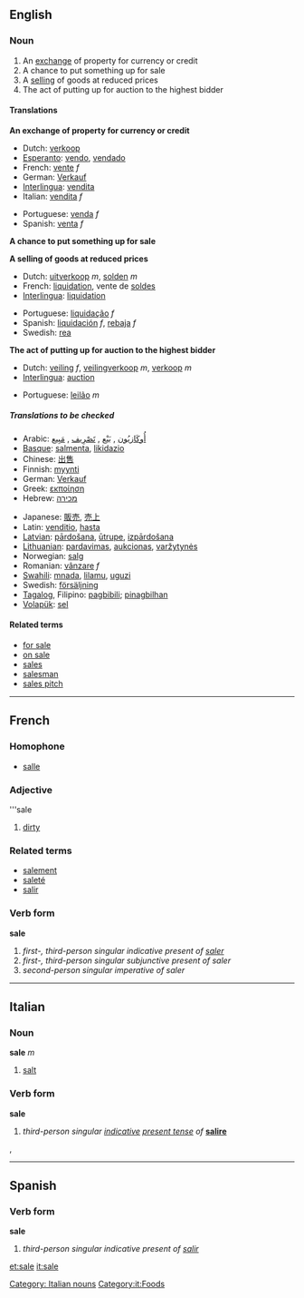 ==English==
===Noun===
# An [[exchange]] of property for currency or credit
# A chance to put something up for sale
# A [[sell]]ing of goods at reduced prices
# The act of putting up for auction to the highest bidder

====Translations====
'''An exchange of property for currency or credit'''
{{top}}
*Dutch: [[verkoop]]
*[[Esperanto]]: [[vendo]], [[vendado]]
*French: [[vente]] ''f''
*German: [[Verkauf]]
*[[Interlingua]]: [[vendita]]
*Italian: [[vendita]] ''f''
{{mid}}
*Portuguese: [[venda]] ''f''
*Spanish: [[venta]] ''f''
{{bottom}}

'''A chance to put something up for sale'''
{{top}}
{{mid}}
{{bottom}}

'''A selling of goods at reduced prices'''
{{top}}
*Dutch: [[uitverkoop]] ''m'', [[solden]] ''m''
*French: [[liquidation]], vente de [[solde]]s 
*[[Interlingua]]: [[liquidation]]
{{mid}}
*Portuguese: [[liquidação]] ''f''
*Spanish: [[liquidación]] ''f'', [[rebaja]] ''f''
*Swedish: [[rea]]
{{bottom}}

'''The act of putting up for auction to the highest bidder'''
{{top}}
*Dutch: [[veiling]] ''f'', [[veilingverkoop]] ''m'', [[verkoop]] ''m''
*[[Interlingua]]: [[auction]]
{{mid}}
*Portuguese: [[leilão]] ''m''
{{bottom}}

=====Translations to be checked=====
{{checktranslations}}
*Arabic: [[أُوكَازيُون]] , [[بَيْع]] , [[تَصْرِيف]] , [[مَبِيع]] 
*[[Basque]]: [[salmenta]], [[likidazio]]
*Chinese: [[出售]]
*Finnish: [[myynti]]
*German: [[Verkauf]]
*Greek: [[εκποίηση]]
*Hebrew: [[מכירה]]
{{mid}}
*Japanese: [[販売]], [[売上]]
*Latin: [[venditio]], [[hasta]]
*[[Latvian]]: [[pārdošana]], [[ūtrupe]], [[izpārdošana]] 
*[[Lithuanian]]: [[pardavimas]], [[aukcionas]], [[varžytynės]]
*Norwegian: [[salg]]
*Romanian: [[vânzare]] ''f''
*[[Swahili]]: [[mnada]], [[lilamu]], [[uguzi]]
*Swedish: [[försäljning]] 
*[[Tagalog]], Filipino: [[pagbibili]]; [[pinagbilhan]] 
*[[Volapük]]: [[sel]]
{{bottom}}

====Related terms====
*[[for sale]]
*[[on sale]]
*[[sales]]
*[[salesman]]
*[[sales pitch]]

----
==French==
===Homophone===
*[[salle]]

===Adjective===
'''sale

#[[dirty]]


===Related terms===
*[[salement]]
*[[saleté]]
*[[salir]]

===Verb form===
'''sale'''

# ''first-, third-person singular indicative present of [[saler]]''
# ''first-, third-person singular subjunctive present of saler''
# ''second-person singular imperative of saler''

----
==Italian==
===Noun===
'''sale''' ''m''

#[[salt]]

===Verb form===
'''sale'''

#''third-person singular [[indicative]] [[present tense]] of'' '''[[salire]]'''

[[Category: Italian nouns]], [[Category:it:Foods]]

----
==Spanish==
===Verb form===
'''sale'''

# ''third-person singular indicative present of [[salir]]''

[[et:sale]]
[[it:sale]]